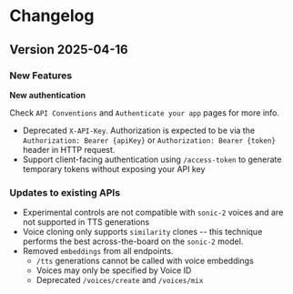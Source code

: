 # Changelog

## Version 2025-04-16

### New Features

**New authentication**

Check `API Conventions` and `Authenticate your app` pages for more info.

- Deprecated `X-API-Key`. Authorization is expected to be via the `Authorization: Bearer {apiKey}` or `Authorization: Bearer {token}` header in HTTP request.
- Support client-facing authentication using `/access-token` to generate temporary tokens without exposing your API key

### Updates to existing APIs

- Experimental controls are not compatible with `sonic-2` voices and are not supported in TTS generations
- Voice cloning only supports `similarity` clones -- this technique performs the best across-the-board on the `sonic-2` model.
- Removed `embeddings` from all endpoints.
  - `/tts` generations cannot be called with voice embeddings
  - Voices may only be specified by Voice ID
  - Deprecated `/voices/create` and `/voices/mix`
